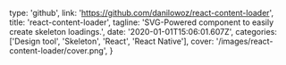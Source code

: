   type: 'github',
  link: 'https://github.com/danilowoz/react-content-loader',
  title: 'react-content-loader',
  tagline: 'SVG-Powered component to easily create skeleton loadings.',
  date: '2020-01-01T15:06:01.607Z',
  categories: ['Design tool', 'Skeleton', 'React', 'React Native'],
  cover: '/images/react-content-loader/cover.png',
}
